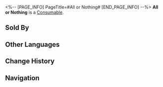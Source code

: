 <%-- [PAGE_INFO]
PageTitle=#All or Nothing#
[END_PAGE_INFO] --%>
{{Item Infobox
|id          = 408802
|image       = Item All or Nothing.png
|type        = Consumable
|invCategory = Consumables
|rarity      = 4
|effect      = Upon use, your next draw for the Lucky Wheel in Penacony guarantees you a "special prize."
|description = The poker game continued, reaching the fourth round. As the man checked his hand, his confidence wavered.<br />''"A true gambler won't hesitate to call, even if winning the pot appears impossible..." ''The teenager on the opposite side of the table mocked, pushing all his chips forward. ''"All in."''
|source1     = [[Dreamscape Sales Store]]
}}
{{Description|''"Temptation is deemed a virtue for mortals, whereas hesitation proves to be a fatal flaw for gamblers."''}}
'''All or Nothing''' is a [[Consumable]].

==Sold By==
{{Shop Availability}}

==Other Languages==
{{Other Languages
|en   = All or Nothing
|zhs  = 孤注一掷
|zht  = 孤注一擲
|ja   = 大博打
|ko   = 마지막 승부
|es   = Todo o nada
|fr   = Tout pour le tout
|ru   = Всё или ничего
|th   = All or Nothing
|vi   = Liều Một Phen
|de   = Alles oder nichts
|id   = All or Nothing
|pt   = Tudo ou Nada
}}

==Change History==
{{Change History|2.0}}

==Navigation==
{{Consumable Navbox}}